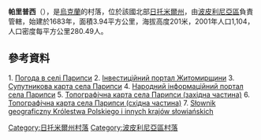 {{coord|49|55|32|N|29|30|37|E|scale:30000|display=title}}

'''帕里普西'''（{{lang-uk|Парипси}}），是[[烏克蘭|烏克蘭]]的村落，位於該國北部[[日托米爾州|日托米爾州]]，由[[波皮利尼亞區|波皮利尼亞區]]負責管轄，始建於1683年，面積3.94平方公里，海拔高度201米，2001年人口1,104，人口密度每平方公里280.49人。

==參考資料==
1. [http://weather.in.ua/ua/zhitomirskaja/19613 Погода в селі Парипси] {{Wayback|url=http://weather.in.ua/ua/zhitomirskaja/19613 |date=20160305204947 }}
2. [https://web.archive.org/web/20160305053045/http://zt-invest.org/index.php?option=com_content&view=article&id=1248:popilnyansky&catid=109:rajons&Itemid=640&lang=uk Інвестиційний портал Житомирщини]
3. [http://town-map.com.ua/paripsi_popelnyanskiy_gitomirskaya.htm Супутникова карта села Парипси] {{Wayback|url=http://town-map.com.ua/paripsi_popelnyanskiy_gitomirskaya.htm |date=20200805224141 }}
4. [http://1ua.com.ua/rc20299 Народний інформаційний портал села Парипси] {{Wayback|url=http://1ua.com.ua/rc20299 |date=20111223045227 }}
5. [http://mapm35.narod.ru/map1/im35-083.html Топографічна карта села Парипси (західна частина)] {{Wayback|url=http://mapm35.narod.ru/map1/im35-083.html |date=20200105062551 }}
6. [http://mapm35.narod.ru/map1/im35-084.html Топографічна карта села Парипси (східна частина)] {{Wayback|url=http://mapm35.narod.ru/map1/im35-084.html |date=20200222224432 }}
7. [http://dir.icm.edu.pl/pl/Slownik_geograficzny/Tom_VII/875 Słownik geograficzny Królestwa Polskiego i innych krajów słowiańskich] {{Wayback|url=http://dir.icm.edu.pl/pl/Slownik_geograficzny/Tom_VII/875 |date=20160305204147 }}

{{DEFAULTSORT:Парипси}}
[[Category:日托米爾州村落|Category:日托米爾州村落]]
[[Category:波皮利尼亞區村落|Category:波皮利尼亞區村落]]


{{Zhytomyr-geo-stub}}
